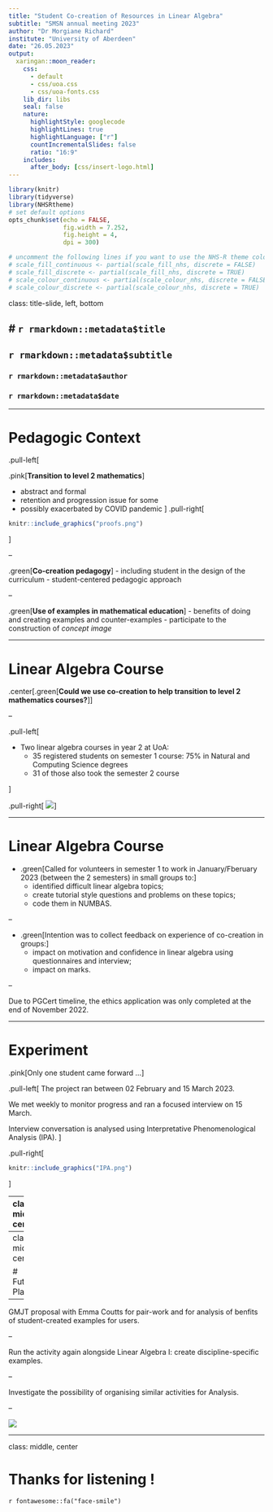 ```yaml
---
title: "Student Co-creation of Resources in Linear Algebra"
subtitle: "SMSN annual meeting 2023"
author: "Dr Morgiane Richard"
institute: "University of Aberdeen"
date: "26.05.2023"
output:
  xaringan::moon_reader:
    css: 
      - default
      - css/uoa.css
      - css/uoa-fonts.css
    lib_dir: libs
    seal: false
    nature:
      highlightStyle: googlecode
      highlightLines: true
      highlightLanguage: ["r"]
      countIncrementalSlides: false
      ratio: "16:9"
    includes:
      after_body: [css/insert-logo.html]
---
```


```r
library(knitr)
library(tidyverse)
library(NHSRtheme)
# set default options
opts_chunk$set(echo = FALSE,
               fig.width = 7.252,
               fig.height = 4,
               dpi = 300)

# uncomment the following lines if you want to use the NHS-R theme colours by default
# scale_fill_continuous <- partial(scale_fill_nhs, discrete = FALSE)
# scale_fill_discrete <- partial(scale_fill_nhs, discrete = TRUE)
# scale_colour_continuous <- partial(scale_colour_nhs, discrete = FALSE)
# scale_colour_discrete <- partial(scale_colour_nhs, discrete = TRUE)
```

class: title-slide, left, bottom

# `r rmarkdown::metadata$title`
----
## **`r rmarkdown::metadata$subtitle`**
### `r rmarkdown::metadata$author`
### `r rmarkdown::metadata$date`

---

# Pedagogic Context

.pull-left[

.pink[**Transition to level 2 mathematics**]

  - abstract and formal
  - retention and progression issue for some
  - possibly exacerbated by COVID pandemic
]
.pull-right[  
  ```r
knitr::include_graphics("proofs.png")
```
]

--

.green[**Co-creation pedagogy**]
  - including student in the design of the curriculum
    - student-centered pedagogic approach

--

.green[**Use of examples in mathematical education**]
  - benefits of doing and creating examples and counter-examples
    - participate to the construction of _concept image_

---

# Linear Algebra Course

.center[.green[**Could we use co-creation to help transition to level 2 mathematics courses?**]]

--

.pull-left[

- Two linear algebra courses in year 2 at UoA: 
  - 35 registered students on semester 1 course: 75% in Natural and Computing Science degrees
  - 31 of those also took the semester 2 course
  
]

.pull-right[
![](class_breakdown.png)
]

---

# Linear Algebra Course

- .green[Called for volunteers in semester 1 to work in January/Fberuary 2023 (between the 2 semesters) in small groups to:]
  - identified difficult linear algebra topics;
  - create tutorial style questions and problems on these topics;
  - code them in NUMBAS.
  
--

- .green[Intention was to collect feedback on experience of co-creation in groups:]
  - impact on motivation and confidence in linear algebra using questionnaires and interview;
  - impact on marks.
  
--

Due to PGCert timeline, the ethics application was only completed at the end of November 2022.
  
---

# Experiment

.pink[Only one student came forward ...]

.pull-left[
The project ran between 02 February and 15 March 2023.

We met weekly to monitor progress and ran a focused interview on 15 March.

Interview conversation is analysed using Interpretative Phenomenological Analysis (IPA).
]

.pull-right[
```r
knitr::include_graphics("IPA.png")
```
]

---
class: middle, center

# Focus Interview Results

.left[

.green[**A positive experience ...**]

 Improved motivation, focus and independence;
 
 Improved and consolidated understanding of linear algebra;
 
 Improved confidence in ability and confidence.
]

.right[
.pink[**... But some limitations**]

 Group work would have been nice: .pink[developing a community of learners];
 
 Activity should have run alongside the course.
]
---
class: middle, center

# Future Plans

--

GMJT proposal with Emma Coutts for pair-work and for analysis of benfits of student-created examples for users.

--

Run the activity again alongside Linear Algebra I: create discipline-specific examples.

--

Investigate the possibility of organising similar activities for Analysis.

--

![](existence_proof.png)

---
class: middle, center

# Thanks for listening !

`r fontawesome::fa("face-smile")`

